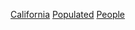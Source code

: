 {{container category}}
[[Category:依州份劃分的美國各聚居地人物|California]]
[[Category:加利福尼亞州人|Populated]]
[[Category:加利福尼亞州聚居地|People]]